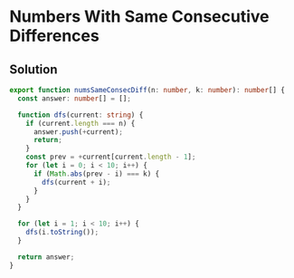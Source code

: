 # Numbers With Same Consecutive Differences

## Solution

```typescript filename="solution.ts" copy
export function numsSameConsecDiff(n: number, k: number): number[] {
  const answer: number[] = [];

  function dfs(current: string) {
    if (current.length === n) {
      answer.push(+current);
      return;
    }
    const prev = +current[current.length - 1];
    for (let i = 0; i < 10; i++) {
      if (Math.abs(prev - i) === k) {
        dfs(current + i);
      }
    }
  }

  for (let i = 1; i < 10; i++) {
    dfs(i.toString());
  }

  return answer;
}
```
